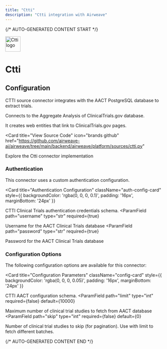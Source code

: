 ```yaml
---
title: "Ctti"
description: "Ctti integration with Airweave"
---
```


{/* AUTO-GENERATED CONTENT START */}



<div className="connector-header" style={{ display: 'flex', alignItems: 'center', gap: '12px', marginBottom: '24px' }}>
  <img src="icon.svg" alt="Ctti logo" width="48" height="48" className="connector-icon" />
  <h1 style={{ margin: 0 }}>Ctti</h1>
</div>

## Configuration

CTTI source connector integrates with the AACT PostgreSQL database to extract trials.

Connects to the Aggregate Analysis of ClinicalTrials.gov database.

It creates web entities that link to
ClinicalTrials.gov pages.

<Card
  title="View Source Code"
  icon="brands github"
  href="https://github.com/airweave-ai/airweave/tree/main/backend/airweave/platform/sources/ctti.py"
>
  Explore the Ctti connector implementation
</Card>

### Authentication

This connector uses a custom authentication configuration.

<Card
  title="Authentication Configuration"
  className="auth-config-card"
  style={{ backgroundColor: 'rgba(0, 0, 0, 0.1)', padding: '16px', marginBottom: '24px' }}
>

CTTI Clinical Trials authentication credentials schema.
<ParamField
  path="username"
  type="str"
  required={true}
>
  Username for the AACT Clinical Trials database
</ParamField>
<ParamField
  path="password"
  type="str"
  required={true}
>
  Password for the AACT Clinical Trials database
</ParamField>
</Card>

### Configuration Options

The following configuration options are available for this connector:

<Card
  title="Configuration Parameters"
  className="config-card"
  style={{ backgroundColor: 'rgba(0, 0, 0, 0.05)', padding: '16px', marginBottom: '24px' }}
>

CTTI AACT configuration schema.
<ParamField
  path="limit"
  type="int"
  required={false}
  default={10000}
>
  Maximum number of clinical trial studies to fetch from AACT database
</ParamField>
<ParamField
  path="skip"
  type="int"
  required={false}
  default={0}
>
  Number of clinical trial studies to skip (for pagination). Use with limit to fetch different batches.
</ParamField>
</Card>





{/* AUTO-GENERATED CONTENT END */}
